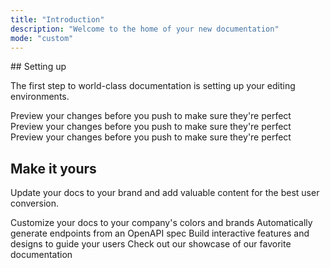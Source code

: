 ```yaml
---
title: "Introduction"
description: "Welcome to the home of your new documentation"
mode: "custom"
---
```


<div style={{ maxWidth:"86rem",margin:"0 auto" }}>
## Setting up

The first step to world-class documentation is setting up your editing environments.

<CardGroup cols={3}>
  <Card title="SDKs" icon="layer-plus" href="https://mintlify.com/docs/quickstart">
    Preview your changes before you push to make sure they're perfect
  </Card>
  <Card title="UIKits" icon="palette" href="https://mintlify.com/docs/development">
    Preview your changes before you push to make sure they're perfect
  </Card>
  <Card title="API References" icon="code" href="https://mintlify.com/docs/development">
    Preview your changes before you push to make sure they're perfect
  </Card>
</CardGroup>

## Make it yours

Update your docs to your brand and add valuable content for the best user conversion.

<CardGroup cols={2}>
  <Card title="Customize Style" icon="palette" href="https://mintlify.com/docs/settings/global">
    Customize your docs to your company's colors and brands
  </Card>
  <Card title="Reference APIs" icon="code" href="https://mintlify.com/docs/api-playground/openapi">
    Automatically generate endpoints from an OpenAPI spec
  </Card>
  <Card title="Add Components" icon="screwdriver-wrench" href="https://mintlify.com/docs/content/components/accordions">
    Build interactive features and designs to guide your users
  </Card>
  <Card title="Get Inspiration" icon="stars" href="https://mintlify.com/customers">
    Check out our showcase of our favorite documentation
  </Card>
</CardGroup>

</div>